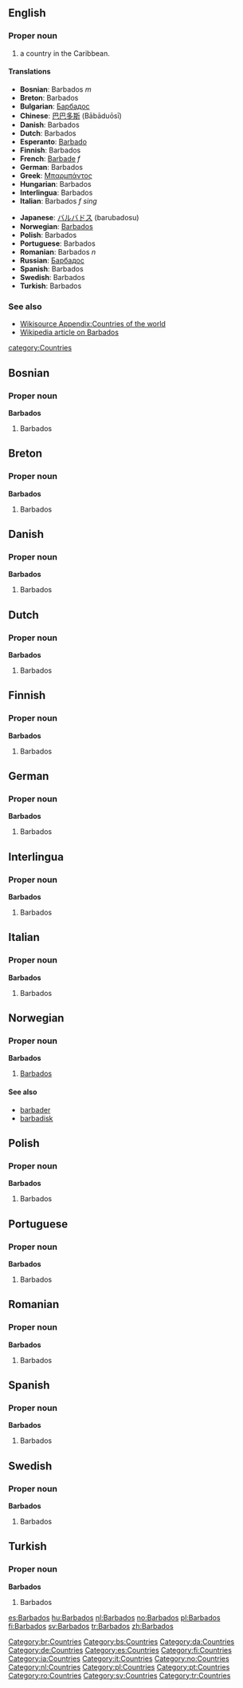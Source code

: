 ==English==

===Proper noun===

# a country in the Caribbean.

====Translations====
{{top}}
*'''Bosnian''': Barbados ''m''
*'''Breton''': Barbados
*'''Bulgarian''': [[Барбадос]]
*'''Chinese''': [[巴巴多斯]] (Bābāduōsī)
*'''Danish''': Barbados
*'''Dutch''': Barbados
*'''Esperanto''': [[Barbado]]
*'''Finnish''': Barbados
*'''French''': [[Barbade]] ''f''
*'''German''': Barbados
*'''Greek''': [[Μπαρμπάντος]]
*'''Hungarian''': Barbados
*'''Interlingua''': Barbados
*'''Italian''': Barbados ''f sing''
{{mid}}
*'''Japanese''': [[バルバドス]] (barubadosu)
*'''Norwegian''': [[#Norwegian|Barbados]]
*'''Polish''': Barbados
*'''Portuguese''': Barbados
*'''Romanian''': Barbados ''n''
*'''Russian''': [[Барбадос]]
*'''Spanish''': Barbados
*'''Swedish''': Barbados
*'''Turkish''': Barbados
{{bottom}}

===See also===
*[[Wikisource Appendix:Countries of the world]]
*[[w:Barbados|Wikipedia article on Barbados]]

[[category:Countries]]

==Bosnian==
===Proper noun===
'''Barbados'''
#Barbados

==Breton==
===Proper noun===
'''Barbados'''
#Barbados

==Danish==
===Proper noun===
'''Barbados'''
#Barbados

==Dutch==
===Proper noun===
'''Barbados'''
#Barbados

==Finnish==
===Proper noun===
'''Barbados'''
#Barbados

==German==
===Proper noun===
'''Barbados'''
#Barbados

==Interlingua==
===Proper noun===
'''Barbados'''
#Barbados

==Italian==
===Proper noun===
'''Barbados'''
#Barbados

==Norwegian==
===Proper noun===
'''Barbados'''
#[[#English|Barbados]]
====See also====
*[[barbader]]
*[[barbadisk]]

==Polish==
===Proper noun===
'''Barbados'''
#Barbados

==Portuguese==
===Proper noun===
'''Barbados'''
#Barbados

==Romanian==
===Proper noun===
'''Barbados'''
#Barbados

==Spanish==
===Proper noun===
'''Barbados'''
#Barbados

==Swedish==
===Proper noun===
'''Barbados'''
#Barbados

==Turkish==
===Proper noun===
'''Barbados'''
#Barbados

[[Category:br:Countries]]
[[Category:bs:Countries]]
[[Category:da:Countries]]
[[Category:de:Countries]]
[[Category:es:Countries]]
[[Category:fi:Countries]]
[[Category:ia:Countries]]
[[Category:it:Countries]]
[[Category:no:Countries]]
[[Category:nl:Countries]]
[[Category:pl:Countries]]
[[Category:pt:Countries]]
[[Category:ro:Countries]]
[[Category:sv:Countries]]
[[Category:tr:Countries]]
[[es:Barbados]]
[[hu:Barbados]]
[[nl:Barbados]]
[[no:Barbados]]
[[pl:Barbados]]
[[fi:Barbados]]
[[sv:Barbados]]
[[tr:Barbados]]
[[zh:Barbados]]